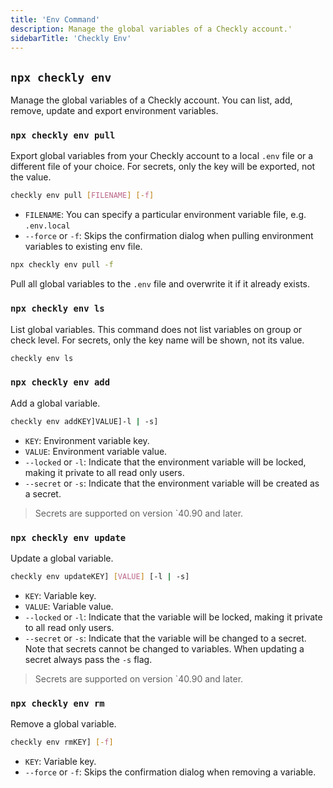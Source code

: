 ```yaml
---
title: 'Env Command'
description: Manage the global variables of a Checkly account.'
sidebarTitle: 'Checkly Env'
---
```


## `npx checkly env`

Manage the global variables of a Checkly account. You can list, add, remove, update and export environment variables.

### `npx checkly env pull`

Export global variables from your Checkly account to a local `.env` file or a different file of your choice. For secrets, only the key will be exported, not the value.

```bash
checkly env pull [FILENAME] [-f]
```

- `FILENAME`: You can specify a particular environment variable file, e.g. `.env.local`
- `--force` or `-f`: Skips the confirmation dialog when pulling environment variables to existing env file.

```bash
npx checkly env pull -f
```
Pull all global variables to the `.env` file and overwrite it if it already exists.

### `npx checkly env ls`

List global variables. This command does not list variables on group or check level. For secrets, only the key name will be shown, not its value.

```bash
checkly env ls
```

### `npx checkly env add`

Add a global variable.

```bash
checkly env addKEY]VALUE]-l | -s] 
```

- `KEY`: Environment variable key.
- `VALUE`: Environment variable value.
- `--locked` or `-l`: Indicate that the environment variable will be locked, making it private to all read only users.
- `--secret` or `-s`: Indicate that the environment variable will be created as a secret. 

> Secrets are supported on version `40.90 and later.

### `npx checkly env update`

Update a global variable.

```bash
checkly env updateKEY] [VALUE] [-l | -s]
```

- `KEY`: Variable key.
- `VALUE`: Variable value.
- `--locked` or `-l`: Indicate that the variable will be locked, making it private to all read only users.
- `--secret` or `-s`: Indicate that the variable will be changed to a secret. Note that secrets cannot be changed to variables. When updating a secret always pass the `-s` flag.

> Secrets are supported on version `40.90 and later.

### `npx checkly env rm`

Remove a global variable.

```bash
checkly env rmKEY] [-f]
```

- `KEY`: Variable key.
- `--force` or `-f`: Skips the confirmation dialog when removing a variable. 